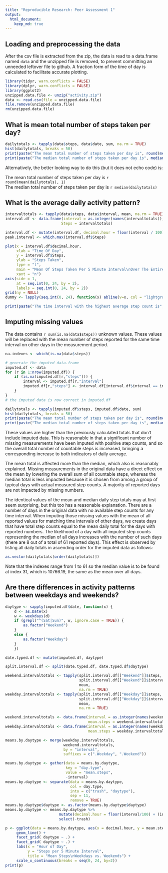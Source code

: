 ```yaml
---
title: "Reproducible Research: Peer Assessment 1"
output: 
  html_document:
    keep_md: true
---
```



## Loading and preprocessing the data

After the csv file is extracted from the zip, the data is read to a data.frame named `data` and the unzipped file is removed, to prevent committing an unneeded leftover file to github.  A fraction form of the time of day is calculated to facilitate accurate plotting. 


```r
library(tidyr, warn.conflicts = FALSE)
library(dplyr, warn.conflicts = FALSE)
library(ggplot2)
unzipped.data.file <- unzip("activity.zip")
data <- read.csv(file = unzipped.data.file)
file.remove(unzipped.data.file)
rm(unzipped.data.file)
```


## What is mean total number of steps taken per day?

```r
dailytotals <- tapply(data$steps, data$date, sum, na.rm = TRUE)
hist(dailytotals, breaks = 50)
print(paste("The mean total number of steps taken per day is", round(mean(dailytotals), 1)))
print(paste("The median total number of steps taken per day is", median(dailytotals)))
```
Alternatively, the better looking way to do this (but it does not echo code) is:

The mean total number of steps taken per day is `r round(mean(dailytotals), 1)`  
The median total number of steps taken per day is `r median(dailytotals)`


## What is the average daily activity pattern?

```r
intervaltotals <- tapply(data$steps, data$interval, mean, na.rm = TRUE)
interval.df <- data.frame(interval = as.integer(names(intervaltotals)), 
                         Steps = intervaltotals)

interval.df <- mutate(interval.df, decimal.hour = floor(interval / 100) + (interval %% 100) / 60)
peak.interval <- which.max(interval.df$Steps)

plot(x = interval.df$decimal.hour, 
     xlab = "Time Of Day",
     y = interval.df$Steps, 
     ylab = "Steps Taken",
     type = "l",
     main = "Mean Of Steps Taken Per 5 Minute Interval\nOver The Entire Measurement Period",
     xaxt = "n")
axis(side = 1,
     at = seq.int(0, 24, by = 2),
     labels = seq.int(0, 24, by = 2))
grid(ny = NULL)
dummy <- lapply(seq.int(0, 24), function(x) abline(v=x, col = "lightgray", lty = "dotted"))

print(paste("The time interval with the highest average step count is", interval.df$interval[peak.interval]))
```

## Imputing missing values

The data contains `r sum(is.na(data$steps))` unknown values.  These values will be replaced with the mean number of steps reported for the same time interval on other days in the measurement period.  

```r
na.indexes <- which(is.na(data$steps))

# generate the imputed data.frame
imputed.df <- data
for (r in 1:nrow(imputed.df)) {
    if (is.na(imputed.df[r,"steps"])) {
        interval <- imputed.df[r,"interval"]
        imputed.df[r,"steps"] <- interval.df[interval.df$interval == interval,"Steps"]
    }
}
# the imputed data is now correct in imputed.df

dailytotals <- tapply(imputed.df$steps, imputed.df$date, sum)
hist(dailytotals, breaks = 50)
print(paste("The mean total number of steps taken per day is", round(mean(dailytotals), 1)))
print(paste("The median total number of steps taken per day is", median(dailytotals)))

```
These values are higher than the previously calculated totals that don't include imputed data.  This is reasonable in that a significant number of missing measurements have been imputed with positive step counts, and so the overall total number of countable steps is increased, bringing a corresponding increase to both indicators of daily average. 

The mean total is affected more than the median, which also is reasonably explained.  Missing measurements in the original data have a direct effect on the mean by lowering the overall sum of all countable steps, whereas the median total is less impacted because it is chosen from among a group of typical days with actual measured step counts.  A majority of reported days are not impacted by missing numbers. 

The identical values of the mean and median daily step totals may at first seem surprising, but this too has a reasonable explanation.  There are a number of days in the original data with no available step counts for any time interval.  When imputing those missing values with the mean of all reported values for matching time intervals of other days, we create days that have total step counts equal to the mean daily total for the days with reported numbers.  The likelihood of a day with all imputed step counts representing the median of all days increases with the number of such days (there are 8 out of a total of 61 reported days).  This effect is observed by listing all daily totals in ascending order for the imputed data as follows:
```r
as.vector(dailytotals[order(dailytotals)])
```
Note that the indexes range from 1 to 61 so the median value is to be found at index 31, which is 10766.19, the same as the mean over all days.  

## Are there differences in activity patterns between weekdays and weekends?

```r
daytype <- sapply(imputed.df$date, function(x) {
    d <- as.Date(x)
    w <- weekdays(d)
    if (grepl("^(Sat|Sun)", w, ignore.case = TRUE)) {
        as.factor("Weekend")
    }
    else {
        as.factor("Weekday")
    }
    })

date.typed.df <- mutate(imputed.df, daytype)

split.interval.df <- split(date.typed.df, date.typed.df$daytype)

weekend.intervaltotals <- tapply(split.interval.df[["Weekend"]]$steps,
                                 split.interval.df[["Weekend"]]$interval, 
                                 mean, 
                                 na.rm = TRUE)
weekday.intervaltotals <- tapply(split.interval.df[["Weekday"]]$steps,
                                 split.interval.df[["Weekday"]]$interval, 
                                 mean, 
                                 na.rm = TRUE)

weekend.intervaltotals <- data.frame(interval = as.integer(names(weekend.intervaltotals)), 
                                     mean.steps = weekend.intervaltotals)
weekday.intervaltotals <- data.frame(interval = as.integer(names(weekday.intervaltotals)), 
                                     mean.steps = weekday.intervaltotals)

means.by.daytype <- merge(weekday.intervaltotals, 
                          weekend.intervaltotals, 
                          by = "interval", 
                          suffixes = c(".Weekday", ".Weekend"))

means.by.daytype <- gather(data = means.by.daytype, 
                           key = "day.type", 
                           value = "mean.steps", 
                           -interval)
means.by.daytype <- separate(data = means.by.daytype, 
                             col = day.type, 
                             into = c("trash", "daytype"), 
                             sep = 11, 
                             remove = TRUE)
means.by.daytype$daytype <- as.factor(means.by.daytype$daytype)
means.by.daytype <- means.by.daytype %>% 
                        mutate(decimal.hour = floor(interval/100) + (interval %% 100)/60) %>%
                        select(-trash)

p <- ggplot(data = means.by.daytype, aes(x = decimal.hour, y = mean.steps)) +
     geom_line() + 
     facet_grid( daytype ~ .) + 
     facet_grid( daytype ~ .) +
     labs(x = "Hour of Day", 
          y = "Steps per 5 Minute Interval", 
          title = "Mean Steps\nWeekdays vs. Weekends") +
     scale_x_continuous(breaks = seq(0, 24, by=2))
print(p)
```

